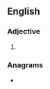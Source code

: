 ==English==

===Adjective===
{{head|en|adjective superlative form}}

# {{en-superlative of|balky}}

===Anagrams===
* {{anagrams|en|a=abeiklst|Kelabits}}